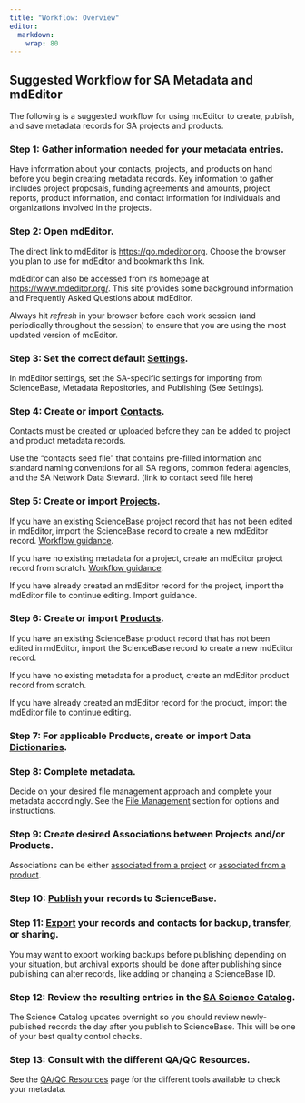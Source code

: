 ```yaml
---
title: "Workflow: Overview"
editor: 
  markdown: 
    wrap: 80
---
```


## Suggested Workflow for SA Metadata and mdEditor

The following is a suggested workflow for using mdEditor to create, publish, and
save metadata records for SA projects and products.

### Step 1: Gather information needed for your metadata entries.

Have information about your contacts, projects, and products on hand before you
begin creating metadata records. Key information to gather includes project
proposals, funding agreements and amounts, project reports, product information,
and contact information for individuals and organizations involved in the
projects.

### Step 2: Open mdEditor.

The direct link to mdEditor is <https://go.mdeditor.org>. Choose the browser you
plan to use for mdEditor and bookmark this link.

mdEditor can also be accessed from its homepage at <https://www.mdeditor.org/>.
This site provides some background information and Frequently Asked Questions
about mdEditor.

Always hit *refresh* in your browser before each work session (and periodically
throughout the session) to ensure that you are using the most updated version of
mdEditor.

### Step 3: Set the correct default [Settings](../settings.qmd).

In mdEditor settings, set the SA-specific settings for importing from
ScienceBase, Metadata Repositories, and Publishing (See Settings).

### Step 4: Create or import [Contacts](../contact_records/contact_records_overview.qmd).

Contacts must be created or uploaded before they can be added to project and
product metadata records.

Use the "contacts seed file" that contains pre-filled information and standard
naming conventions for all SA regions, common federal agencies, and the SA
Network Data Steward. (link to contact seed file here)

### Step 5: Create or import [Projects](../project_records/project_records_overview.qmd).

If you have an existing ScienceBase project record that has not been edited in
mdEditor, import the ScienceBase record to create a new mdEditor record.
[Workflow guidance](metadata_sciencebase_first.qmd).

If you have no existing metadata for a project, create an mdEditor project
record from scratch. [Workflow guidance](metadata_from_scratch.qmd).

If you have already created an mdEditor record for the project, import the
mdEditor file to continue editing. Import guidance.

### Step 6: Create or import [Products](../product_records/product_records_overview.qmd).

If you have an existing ScienceBase product record that has not been edited in
mdEditor, import the ScienceBase record to create a new mdEditor record.

If you have no existing metadata for a product, create an mdEditor product
record from scratch.

If you have already created an mdEditor record for the product, import the
mdEditor file to continue editing.

### Step 7: For applicable Products, create or import Data [Dictionaries](../product_records/dictionaries_tab_product.qmd).

### Step 8: Complete metadata.

Decide on your desired file management approach and complete your metadata
accordingly. See the [File Management](../metadata_file_management/metadata_file_management_overview.qmd)
section for options and instructions.

### Step 9: Create desired Associations between Projects and/or Products.

Associations can be either 
[associated from a project](../project_records/associating_records_project.qmd) or 
[associated from a product](../product_records/associating_records_product.qmd).

### Step 10: [Publish](../publishing/publishing_overview.qmd) your records to ScienceBase.

### Step 11: [Export](../metadata_file_management/export.qmd) your records and contacts for backup, transfer, or sharing.

You may want to export working backups before publishing depending on your
situation, but archival exports should be done after publishing since publishing
can alter records, like adding or changing a ScienceBase ID.

### Step 12: Review the resulting entries in the [SA Science Catalog](https://www.fws.gov/science/catalog/).

The Science Catalog updates overnight so you should review newly-published
records the day after you publish to ScienceBase. This will be one of your best
quality control checks.

### Step 13: Consult with the different QA/QC Resources.

See the [QA/QC
Resources](../trouble_shooting/qa_qc_resources.qmd) page for
the different tools available to check your metadata.
